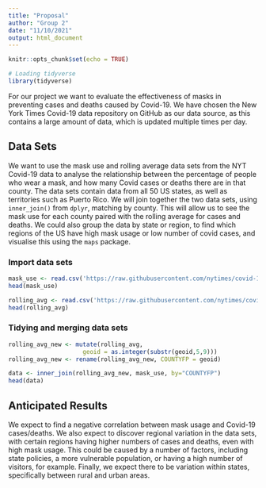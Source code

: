 ```yaml
---
title: "Proposal"
author: "Group 2"
date: "11/10/2021"
output: html_document
---
```


```r
knitr::opts_chunk$set(echo = TRUE)
```

```r
# Loading tidyverse
library(tidyverse)
```
For our project we want to evaluate the effectiveness of masks in preventing cases and deaths caused by Covid-19. We have chosen the New York Times Covid-19 data repository on GitHub as our data source, as this contains a large amount of data, which is updated multiple times per day.

## Data Sets
We want to use the mask use and rolling average data sets from the NYT Covid-19 data to analyse the relationship between the percentage of people who wear a mask, and how many Covid cases or deaths there are in that county. The data sets contain data from all 50 US states, as well as territories such as Puerto Rico. We will join together the two data sets, using `inner_join()` from `dplyr`, matching by county. This will allow us to see the mask use for each county paired with the rolling average for cases and deaths. We could also group the data by state or region, to find which regions of the US have high mask usage or low number of covid cases, and visualise this using the `maps` package.

### Import data sets
```r
mask_use <- read.csv('https://raw.githubusercontent.com/nytimes/covid-19-data/master/mask-use/mask-use-by-county.csv')
head(mask_use)
```
```r
rolling_avg <- read.csv('https://raw.githubusercontent.com/nytimes/covid-19-data/master/rolling-averages/us-counties-2021.csv')
head(rolling_avg)
```
### Tidying and merging data sets
```r
rolling_avg_new <- mutate(rolling_avg,
                     geoid = as.integer(substr(geoid,5,9)))
rolling_avg_new <- rename(rolling_avg_new, COUNTYFP = geoid)
```

```r
data <- inner_join(rolling_avg_new, mask_use, by="COUNTYFP")
head(data)
```
## Anticipated Results
We expect to find a negative correlation between mask usage and Covid-19 cases/deaths. We also expect to discover regional variation in the data sets, with certain regions having higher numbers of cases and deaths, even with high mask usage. This could be caused by a number of factors, including state policies, a more vulnerable population, or having a high number of visitors, for example. Finally, we expect there to be variation within states, specifically between rural and urban areas.
